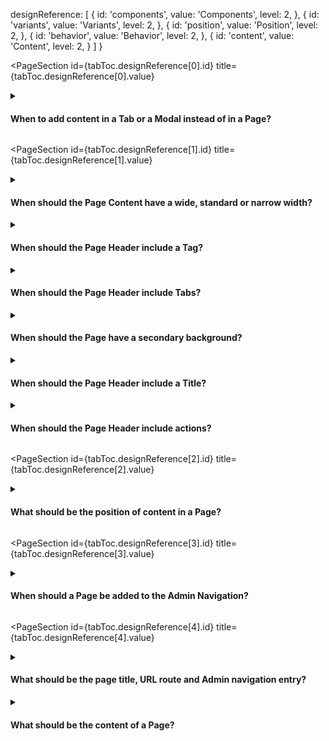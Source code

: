 
  designReference: [
    {
      id: 'components',
      value: 'Components',
      level: 2,
    },
    {
      id: 'variants',
      value: 'Variants',
      level: 2,
    },
    {
      id: 'position',
      value: 'Position',
      level: 2,
    },
    {
      id: 'behavior',
      value: 'Behavior',
      level: 2,
    },
    {
      id: 'content',
      value: 'Content',
      level: 2,
    }
  ]
}

<PageSection
  id={tabToc.designReference[0].id}
  title={tabToc.designReference[0].value}
>

<details>
  <summary><h4>When to add content in a Tab or a Modal instead of in a Page?</h4></summary>
  <div>
    <ul>
        <li>Choose a Tab to divide a lot of content related to a single main job when it is not usually compared. For example, in a product form, there can be a <em>General</em> view and an <em>SKUs</em> view.</li>
        <li>Choose a Modal to display a small amount of content related to a minor job within a Page's main job. Minor jobs can be filling in a small form before performing an action (e.g. to schedule a new release) or viewing additional information (e.g. technical details of an order or logs).</li>
        <li>Also choose a Modal when the content will be reused in more than one Page. For example, create a release starting from different pages.</li>
    </ul>
  </div>
</details>

</PageSection>

<PageSection
  id={tabToc.designReference[1].id}
  title={tabToc.designReference[1].value}
>

<details>
  <summary><h4>When should the Page Content have a wide, standard or narrow width?</h4></summary>
    <div>
        In general, the width of the Page should be chosen so its content can be comfortably consumed. Considering this, follow the recommendations below:
    </div>
    <div>
    <ul>
        <li>Use the wide width for Listing Pages and Dashboards.</li>
        <li>Use the standard width for Detail Pages with two columns.</li>
        <li>Use the narrow width for Details Pages with a single column and for Form Pages.</li>
    </ul>
  </div>
</details>

<details>
  <summary><h4>When should the Page Header include a Tag?</h4></summary>
    <div>
        Include a Tag in the header of second-level pages such as Form Pages and Detail Pages that mirror the item status shown in the Listing Page.
    </div>
    <br />
    <div>
        <strong>What to avoid:</strong>
    </div>
    <div>
        Don't include a Tag in the header of Listing Pages.
    </div>
</details>

<details>
  <summary><h4>When should the Page Header include Tabs?</h4></summary>
    <div>
        <ul>
            <li>Use Tabs when appropriate, according to the Tab component documentation.</li>
        </ul>
    </div>
    <br />
    <div>
        <strong>What to avoid:</strong>
    </div>    
    <div>
        <ul>
            <li>Don't use a Tab for content that is related to different main jobs. For example, Contracts should not be on the same page as Invoices, since they won't be needed at the same time.</li>
            <li>Don't use the Tab to indicate progress. The merchant should always be able to alternate between views freely.</li>
            <li>Don't use different views for content that is usually compared. For example, order items should not be separate from order total value.</li>
            <li>Don't use Tabs on a Page with containers that already use Tabs.</li>
            <li>Don't reload the page when switching between Tabs.</li>
        </ul>
  </div>
</details>

<details>
  <summary><h4>When should the Page have a secondary background?</h4></summary>
    <div>
        Apply <code>$bg.secondary</code> in pages with a grid of Cards to highlight its structure, such as Detail Pages and Dashboard Pages.
    </div>
    <br />
    <div>
        <strong>What to avoid:</strong>
    </div>
    <div>
        Don't place content directly on the secondary background.
    </div>
</details>

<details>
  <summary><h4>When should the Page Header include a Title?</h4></summary>
    <div>
        Always. The title should be the same in the URL, in the Title meta tag and, when it applies, it should also be the same in Admin navigation.
    </div>
</details>

<details>
  <summary><h4>When should the Page Header include actions?</h4></summary>
  <div>
    <ul>
        <li>Include Buttons (or Buttons and a Custom-label Menu) for the two most important global actions, that are related to all the content on the page.</li>
        <li>Include a <em>More actions</em> Menu when there is a destructive global action or when the primary and secondary buttons have already been added and there are other global actions of tertiary importance.</li>
        <li>Include a Back Button when the Page is in the second level, to direct merchants to the first-level Page. For example, a Product form page should have a Back Button that leads to the Product listing page.</li>
    </ul>
  </div>
</details>

</PageSection>

<PageSection
  id={tabToc.designReference[2].id}
  title={tabToc.designReference[2].value}
>

<details>
  <summary><h4>What should be the position of content in a Page?</h4></summary>
  <div>
    If you want to know how to position components in a Page, read the Position section in the design documentation of a specific component or template.
  </div>
</details>

</PageSection>

<PageSection
  id={tabToc.designReference[3].id}
  title={tabToc.designReference[3].value}
>

<details>
  <summary><h4>When should a Page be added to the Admin Navigation?</h4></summary>
    <div>
        Only Listing Pages and Dashboard pages should be included directly in the Admin Navigation.
    </div>
    <br />
    <div>
        <strong>What to avoid:</strong>
    </div>
    <div>
        Don't include Form pages or specific actions such as Import and Export in the Admin Navigation. This content should be accessed through a top-level page.
    </div>
</details>

</PageSection>

<PageSection
  id={tabToc.designReference[4].id}
  title={tabToc.designReference[4].value}
>
    
<details>
  <summary><h4>What should be the page title, URL route and Admin navigation entry?</h4></summary>
    <div>
        The title should describe the content of the page. It should be the same in the URL, in the Title meta tag and, when it applies, in Admin navigation.
    </div>
    <br />
    <div>
        Read the Page <a href="https://admin-ui.vercel.app/templates/getting-started/overview">Templates documentation</a> for more specific recommendations.
    </div>
</details>

<details>
  <summary><h4>What should be the content of a Page?</h4></summary>
    <div>
        Conduct UX research to understand the merchants' needs and organize content in a way that all information related to a main job is in a single page.
    </div>
    <br />
    <div>
        Read the Page <a href="https://admin-ui.vercel.app/templates/getting-started/overview">Templates documentation</a> for more specific recommendations.
    </div>    
    <br />
    <div>
        <strong>What to avoid:</strong>
    </div>
        <div>
            <ul>
                <li>Don't create pages for very specific jobs, because they make it hard for merchants to navigate. For example, merchants should export products through a Modal in the Product listing page.</li>
                <li>Don't create pages that contain different main jobs, because they make it hard for merchants to navigate. For example, managing the account profile is a different job from managing the stores of the account.</li>
            </ul>
        </div>
</details>

</PageSection>
